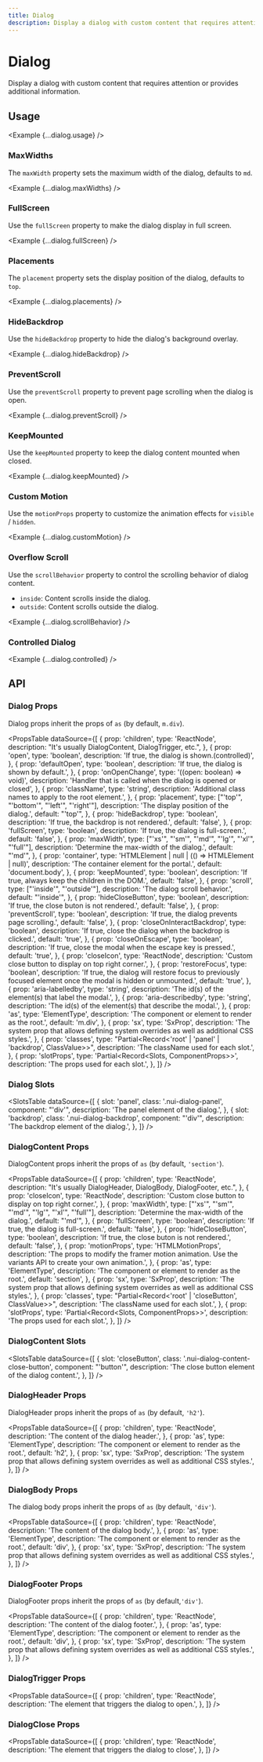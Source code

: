 ```yaml
---
title: Dialog
description: Display a dialog with custom content that requires attention or provides additional information.
---
```



# Dialog

Display a dialog with custom content that requires attention or provides additional information.

<ComponentLinks component='dialog' ariaCompatible />

## Usage

<Example {...dialog.usage} />

### MaxWidths

The `maxWidth` property sets the maximum width of the dialog, defaults to `md`.

<Example {...dialog.maxWidths} />

### FullScreen

Use the `fullScreen` property to make the dialog display in full screen.

<Example {...dialog.fullScreen} />

### Placements

The `placement` property sets the display position of the dialog, defaults to `top`.

<Example {...dialog.placements} />

### HideBackdrop

Use the `hideBackdrop` property to hide the dialog's background overlay.

<Example {...dialog.hideBackdrop} />

### PreventScroll

Use the `preventScroll` property to prevent page scrolling when the dialog is open.

<Example {...dialog.preventScroll} />

### KeepMounted

Use the `keepMounted` property to keep the dialog content mounted when closed.

<Example {...dialog.keepMounted} />

### Custom Motion

Use the `motionProps` property to customize the animation effects for `visible` / `hidden`.

<Example {...dialog.customMotion} />

### Overflow Scroll

Use the `scrollBehavior` property to control the scrolling behavior of dialog content.

- `inside`: Content scrolls inside the dialog.
- `outside`: Content scrolls outside the dialog.

<Example {...dialog.scrollBehavior} />

### Controlled Dialog

<Example {...dialog.controlled} />

## API

### Dialog Props

Dialog props inherit the props of `as` (by default, `m.div`).

<PropsTable
  dataSource={[
    {
      prop: 'children',
      type: 'ReactNode',
      description: "It's usually DialogContent, DialogTrigger, etc.",
    },
    {
      prop: 'open',
      type: 'boolean',
      description: 'If true, the dialog is shown.(controlled)',
    },
    {
      prop: 'defaultOpen',
      type: 'boolean',
      description: 'If true, the dialog is shown by default.',
    },
    {
      prop: 'onOpenChange',
      type: '((open: boolean) => void)',
      description: 'Handler that is called when the dialog is opened or closed',
    },
    {
      prop: 'className',
      type: 'string',
      description: 'Additional class names to apply to the root element.',
    },
    {
      prop: 'placement',
      type: ["'top'", "'bottom'", "'left'", "'right'"],
      description: 'The display position of the dialog.',
      default: "'top'",
    },
    {
      prop: 'hideBackdrop',
      type: 'boolean',
      description: 'If true, the backdrop is not rendered.',
      default: 'false',
    },
    {
      prop: 'fullScreen',
      type: 'boolean',
      description: 'If true, the dialog is full-screen.',
      default: 'false',
    },
    {
      prop: 'maxWidth',
      type: ["'xs'", "'sm'", "'md'", "'lg'", "'xl'", "'full'"],
      description: 'Determine the max-width of the dialog.',
      default: "'md'",
    },
    {
      prop: 'container',
      type: 'HTMLElement | null | (() => HTMLElement | null)',
      description: 'The container element for the portal.',
      default: 'document.body',
    },
    {
      prop: 'keepMounted',
      type: 'boolean',
      description: 'If true, always keep the children in the DOM.',
      default: 'false',
    },
    {
      prop: 'scroll',
      type: ["'inside'", "'outside'"],
      description: 'The dialog scroll behavior.',
      default: "'inside'",
    },
    {
      prop: 'hideCloseButton',
      type: 'boolean',
      description: 'If true, the close buton is not rendered.',
      default: 'false',
    },
    {
      prop: 'preventScroll',
      type: 'boolean',
      description: 'If true, the dialog prevents page scrolling.',
      default: 'false',
    },
    {
      prop: 'closeOnInteractBackdrop',
      type: 'boolean',
      description: 'If true, close the dialog when the backdrop is clicked.',
      default: 'true',
    },
    {
      prop: 'closeOnEscape',
      type: 'boolean',
      description: 'If true, close the modal when the escape key is pressed.',
      default: 'true',
    },
    {
      prop: 'closeIcon',
      type: 'ReactNode',
      description: 'Custom close button to display on top right corner.',
    },
    {
      prop: 'restoreFocus',
      type: 'boolean',
      description:
        'If true, the dialog will restore focus to previously focused element once the modal is hidden or unmounted.',
      default: 'true',
    },
    {
      prop: 'aria-labelledby',
      type: 'string',
      description: 'The id(s) of the element(s) that label the modal.',
    },
    {
      prop: 'aria-describedby',
      type: 'string',
      description: 'The id(s) of the element(s) that describe the modal.',
    },
    {
      prop: 'as',
      type: 'ElementType',
      description: 'The component or element to render as the root.',
      default: 'm.div',
    },
    {
      prop: 'sx',
      type: 'SxProp<DialogOwnerState>',
      description:
        'The system prop that allows defining system overrides as well as additional CSS styles.',
    },
    {
      prop: 'classes',
      type: "Partial<Record<'root' | 'panel' | 'backdrop', ClassValue>>",
      description: 'The className used for each slot.',
    },
    {
      prop: 'slotProps',
      type: 'Partial<Record<Slots, ComponentProps>>',
      description: 'The props used for each slot.',
    },
  ]}
/>

### Dialog Slots

<SlotsTable
  dataSource={[
    {
      slot: 'panel',
      class: '.nui-dialog-panel',
      component: "'div'",
      description: 'The panel element of the dialog.',
    },
    {
      slot: 'backdrop',
      class: '.nui-dialog-backdrop',
      component: "'div'",
      description: 'The backdrop element of the dialog.',
    },
  ]}
/>

### DialogContent Props

DialogContent props inherit the props of `as` (by default, `'section'`).

<PropsTable
  dataSource={[
    {
      prop: 'children',
      type: 'ReactNode',
      description: "It's usually DialogHeader, DialogBody, DialogFooter, etc.",
    },
    {
      prop: 'closeIcon',
      type: 'ReactNode',
      description: 'Custom close button to display on top right corner.',
    },
    {
      prop: 'maxWidth',
      type: ["'xs'", "'sm'", "'md'", "'lg'", "'xl'", "'full'"],
      description: 'Determine the max-width of the dialog.',
      default: "'md'",
    },
    {
      prop: 'fullScreen',
      type: 'boolean',
      description: 'If true, the dialog is full-screen.',
      default: 'false',
    },
    {
      prop: 'hideCloseButton',
      type: 'boolean',
      description: 'If true, the close buton is not rendered.',
      default: 'false',
    },
    {
      prop: 'motionProps',
      type: 'HTMLMotionProps',
      description:
        'The props to modify the framer motion animation. Use the variants API to create your own animation.',
    },
    {
      prop: 'as',
      type: 'ElementType',
      description: 'The component or element to render as the root.',
      default: 'section',
    },
    {
      prop: 'sx',
      type: 'SxProp<DialogContentOwnerState>',
      description:
        'The system prop that allows defining system overrides as well as additional CSS styles.',
    },
    {
      prop: 'classes',
      type: "Partial<Record<'root' | 'closeButton', ClassValue>>",
      description: 'The className used for each slot.',
    },
    {
      prop: 'slotProps',
      type: 'Partial<Record<Slots, ComponentProps>>',
      description: 'The props used for each slot.',
    },
  ]}
/>

### DialogContent Slots

<SlotsTable
  dataSource={[
    {
      slot: 'closeButton',
      class: '.nui-dialog-content-close-button',
      component: "'button'",
      description: 'The close button element of the dialog content.',
    },
  ]}
/>

### DialogHeader Props

DialogHeader props inherit the props of `as` (by default, `'h2'`).

<PropsTable
  dataSource={[
    {
      prop: 'children',
      type: 'ReactNode',
      description: 'The content of the dialog header.',
    },
    {
      prop: 'as',
      type: 'ElementType',
      description: 'The component or element to render as the root.',
      default: 'h2',
    },
    {
      prop: 'sx',
      type: 'SxProp<DialogHeaderOwnerState>',
      description:
        'The system prop that allows defining system overrides as well as additional CSS styles.',
    },
  ]}
/>

### DialogBody Props

The dialog body props inherit the props of `as` (by default, `'div'`).

<PropsTable
  dataSource={[
    {
      prop: 'children',
      type: 'ReactNode',
      description: 'The content of the dialog body.',
    },
    {
      prop: 'as',
      type: 'ElementType',
      description: 'The component or element to render as the root.',
      default: 'div',
    },
    {
      prop: 'sx',
      type: 'SxProp<DialogBodyOwnerState>',
      description:
        'The system prop that allows defining system overrides as well as additional CSS styles.',
    },
  ]}
/>

### DialogFooter Props

DialogFooter props inherit the props of `as` (by default,`'div'`).

<PropsTable
  dataSource={[
    {
      prop: 'children',
      type: 'ReactNode',
      description: 'The content of the dialog footer.',
    },
    {
      prop: 'as',
      type: 'ElementType',
      description: 'The component or element to render as the root.',
      default: 'div',
    },
    {
      prop: 'sx',
      type: 'SxProp<DialogFooterOwnerState>',
      description:
        'The system prop that allows defining system overrides as well as additional CSS styles.',
    },
  ]}
/>

### DialogTrigger Props

<PropsTable
  dataSource={[
    {
      prop: 'children',
      type: 'ReactNode',
      description: 'The element that triggers the dialog to open.',
    },
  ]}
/>

### DialogClose Props

<PropsTable
  dataSource={[
    {
      prop: 'children',
      type: 'ReactNode',
      description: 'The element that triggers the dialog to close',
    },
  ]}
/>
